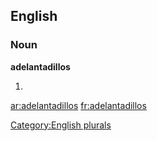 
==English==

===Noun===
'''adelantadillos'''

# {{plural of|[[adelantadillo]]}}

[[Category:English plurals]]

[[ar:adelantadillos]]
[[fr:adelantadillos]]